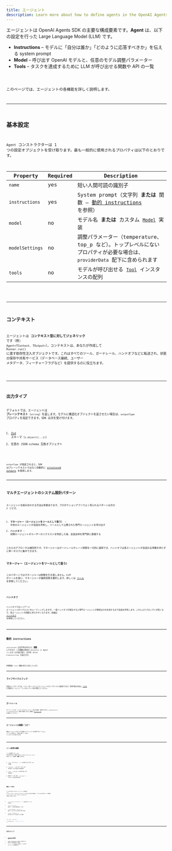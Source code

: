 ```yaml
---
title: エージェント
description: Learn more about how to define agents in the OpenAI Agents SDK for JavaScript / TypeScript
---
```



エージェントは OpenAI Agents SDK の主要な構成要素です。**Agent** は、以下の設定を行った Large Language Model (LLM) です。

- **Instructions** – モデルに「自分は誰か」「どのように応答すべきか」を伝える system prompt
- **Model** – 呼び出す OpenAI モデルと、任意のモデル調整パラメーター
- **Tools** – タスクを達成するために LLM が呼び出せる関数や API の一覧

<Code lang="typescript" code={simpleAgent} title="Basic Agent definition" />

このページでは、エージェントの各機能を詳しく説明します。

---

## 基本設定

`Agent` コンストラクターは 1 つの設定オブジェクトを受け取ります。最も一般的に使用されるプロパティは以下のとおりです。

| Property        | Required | Description                                                                                                                |
| --------------- | -------- | -------------------------------------------------------------------------------------------------------------------------- |
| `name`          | yes      | 短い人間可読の識別子                                                                                                       |
| `instructions`  | yes      | System prompt（文字列 **または** 関数 – [動的 instructions](#dynamic-instructions) を参照）                                |
| `model`         | no       | モデル名 **または** カスタム [`Model`](/openai-agents-js/openai/agents/interfaces/model/) 実装                             |
| `modelSettings` | no       | 調整パラメーター（temperature、top_p など）。トップレベルにないプロパティが必要な場合は、`providerData` 配下に含められます |
| `tools`         | no       | モデルが呼び出せる [`Tool`](/openai-agents-js/openai/agents/type-aliases/tool/) インスタンスの配列                         |

<Code lang="typescript" code={agentWithTools} title="Agent with tools" />

---

## コンテキスト

エージェントは **コンテキスト型に対してジェネリック** です（例: `Agent<TContext, TOutput>`）。コンテキストは、あなたが作成して `Runner.run()` に渡す依存性注入オブジェクトです。これはすべてのツール、ガードレール、ハンドオフなどに転送され、状態の保存や共有サービス（データベース接続、ユーザー メタデータ、フィーチャーフラグなど）を提供するのに役立ちます。

<Code lang="typescript" code={agentWithContext} title="Agent with context" />

---

## 出力タイプ

デフォルトでは、エージェントは **プレーンテキスト**（`string`）を返します。モデルに構造化オブジェクトを返させたい場合は、`outputType` プロパティを指定できます。SDK は次を受け付けます。

1. [Zod](https://github.com/colinhacks/zod) スキーマ（`z.object({...})`）
2. 任意の JSON‑schema 互換オブジェクト

<Code
  lang="typescript"
  code={agentWithAodOutputType}
  title="Structured output with Zod"
/>

`outputType` が指定されると、SDK はプレーンテキストではなく自動的に
[structured outputs](https://platform.openai.com/docs/guides/structured-outputs) を使用します。

---

## マルチエージェントのシステム設計パターン

エージェントを組み合わせる方法は多数あります。プロダクションアプリでよく見られるパターンは次の 2 つです。

1. **マネージャー（エージェントをツールとして扱う）** – 中央のエージェントが会話を所有し、ツールとして公開された専門エージェントを呼び出す
2. **ハンドオフ** – 初期エージェントがユーザーのリクエストを特定した後、会話全体を専門家に委譲する

これらのアプローチは補完的です。マネージャーはガードレールやレート制限を一元的に適用でき、ハンドオフは各エージェントが会話の主導権を持たずに単一タスクに集中できます。

### マネージャー（エージェントをツールとして扱う）

このパターンではマネージャーは制御を引き渡しません。LLM がツールを使い、マネージャーが最終回答を要約します。詳しくは [ツール](/openai-agents-js/ja/guides/tools#agents-as-tools) を参照してください。

<Code lang="typescript" code={agentsAsTools} title="Agents as tools" />

### ハンドオフ

ハンドオフではトリアージ エージェントがリクエストをルーティングしますが、一度ハンドオフが発生すると専門エージェントが最終出力を生成するまで会話を所有します。これによりプロンプトが短くなり、各エージェントを個別に考えやすくなります。詳細は [ハンドオフ](/openai-agents-js/ja/guides/handoffs) を参照してください。

<Code lang="typescript" code={agentWithHandoffs} title="Agent with handoffs" />

---

## 動的 instructions

`instructions` は文字列の代わりに **関数** にできます。この関数は現在の `RunContext` と Agent インスタンスを受け取り、文字列 _または_ `Promise<string>` を返せます。

<Code
  lang="typescript"
  code={agentWithDynamicInstructions}
  title="Agent with dynamic instructions"
/>

同期関数と `async` 関数の両方に対応しています。

---

## ライフサイクルフック

高度なユースケースでは、イベントをリッスンしてエージェントのライフサイクルを監視できます。利用可能な内容は、[こちら](https://github.com/openai/openai-agents-js/blob/main/packages/agents-core/src/lifecycle.ts) に記載のエージェント フックのイベント名を参照してください。

<Code
  lang="typescript"
  code={agentWithLifecycleHooks}
  title="Agent with lifecycle hooks"
/>

---

## ガードレール

ガードレールでは、ユーザー入力やエージェント出力を検証・変換できます。`inputGuardrails` と `outputGuardrails` 配列で設定します。詳細は
[ガードレール](/openai-agents-js/ja/guides/guardrails) を参照してください。

---

## エージェントの複製／コピー

既存エージェントを少しだけ変更したバージョンが必要ですか？`clone()` メソッドを使うと、完全に新しい `Agent` インスタンスが返されます。

<Code lang="typescript" code={agentCloning} title="Cloning Agents" />

---

## ツール使用の強制

ツールを提供しても、LLM が必ず呼び出すとは限りません。`modelSettings.tool_choice` を使ってツール使用を **強制** できます。

1. `'auto'`（デフォルト）– ツールを使うかどうかを LLM が判断
2. `'required'` – LLM はツールを _必ず_ 呼び出す（どれを使うかは選択可）
3. `'none'` – LLM はツールを呼び出しては **ならない**
4. 特定のツール名（例: `'calculator'`）– そのツールを必ず呼び出す

<Code lang="typescript" code={agentForcingToolUse} title="Forcing tool use" />

### 無限ループの防止

ツール呼び出し後、SDK は `tool_choice` を自動的に `'auto'` にリセットします。これにより、モデルがツール呼び出しを繰り返す無限ループに入るのを防ぎます。この挙動は `resetToolChoice` フラグ、または
`toolUseBehavior` の設定で上書きできます。

- `'run_llm_again'`（デフォルト）– ツール結果を用いて LLM を再実行
- `'stop_on_first_tool'` – 最初のツール結果を最終回答として扱う
- `{ stopAtToolNames: ['my_tool'] }` – 指定ツールのいずれかが呼ばれた時点で停止
- `(context, toolResults) => ...` – 実行を終了すべきかを返すカスタム関数

```typescript
const agent = new Agent({
  ...,
  toolUseBehavior: 'stop_on_first_tool',
});
```

---

## 次のステップ

- [エージェントの実行](/openai-agents-js/ja/guides/running-agents) を学ぶ
- [ツール](/openai-agents-js/ja/guides/tools)、[ガードレール](/openai-agents-js/ja/guides/guardrails)、[モデル](/openai-agents-js/ja/guides/models) を深掘りする
- サイドバーの **@openai/agents** で TypeDoc 全リファレンスを参照する
